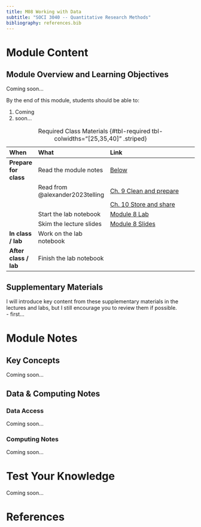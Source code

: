 ```yaml
---
title: M08 Working with Data
subtitle: "SOCI 3040 -- Quantitative Research Methods"
bibliography: references.bib
---
```


# Module Content

::: {.callout-tip}
## Module Overview and Learning Objectives

Coming soon...

By the end of this module, students should be able to:

1. Coming
2. soon...
:::

| When                  | What                            | Link                                                                                    |
|:----------------------|:--------------------------------|:----------------------------------------------------------------------------------------|
| **Prepare for class** | Read the module notes           | [Below](#lecture-notes)                                                                  |
|                       | Read from @alexander2023telling | [Ch. 9 Clean and prepare](https://tellingstorieswithdata.com/09-clean_and_prepare.html) |
|                       |                                 | [Ch. 10 Store and share](https://tellingstorieswithdata.com/10-store_and_share.html)    |
|                       | Start the lab notebook          | [Module 8 Lab](../labs/lab-week-08/index.qmd)                                           |
|                       | Skim the lecture slides         | [Module 8 Slides](../slides/slides-week-08.qmd)                                         |
| **In class / lab**    | Work on the lab notebook        |                                                                                         |
| **After class / lab** | Finish the lab notebook         |                                                                                         |

: Required Class Materials {#tbl-required tbl-colwidths="[25,35,40]" .striped}

::: {.callout-note collapse="true"}
## Supplementary Materials
I will introduce key content from these supplementary materials in the lectures and labs, but I still encourage you to review them if possible.
<br>
- first... 
:::

# Module Notes

## Key Concepts

Coming soon...

## Data & Computing Notes

### Data Access

Coming soon...

### Computing Notes

Coming soon...

# Test Your Knowledge

Coming soon...

# References